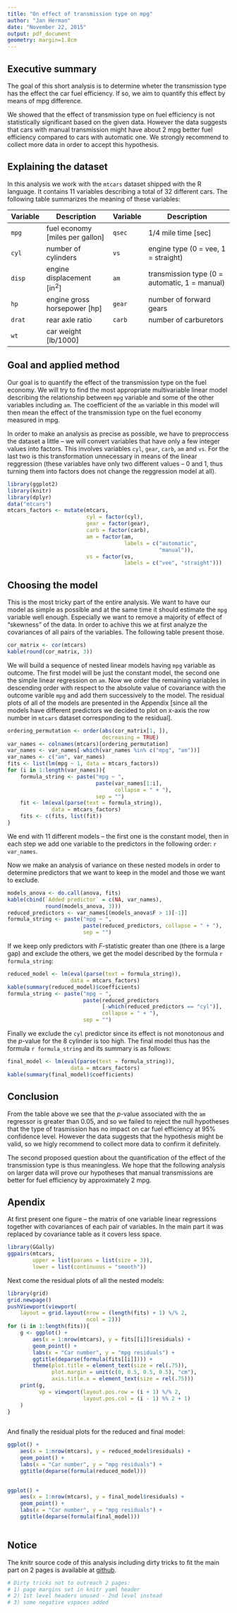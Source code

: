 ```yaml
---
title: "On effect of transmission type on mpg"
author: "Jan Herman"
date: "November 22, 2015"
output: pdf_document
geometry: margin=1.8cm
---
```


\vspace{-1cm}
## Executive summary
\vspace{-.2cm}
The goal of this short analysis is to determine wheter the transmission
type has the effect the car fuel efficiency. If so, we aim to quantify
this effect by means of mpg difference.

We showed that the effect of transmission type on fuel efficiency
is not statistically significant based on the given data. However
the data suggests that cars with manual transmission might have
about 2 mpg better fuel efficiency compared to cars with automatic one.
We strongly recommend to collect more data in order to accept 
this hypothesis.

\vspace{-.4cm}
## Explaining the dataset
\vspace{-.2cm}
In this analysis we work with the `mtcars` dataset shipped with
the R language. It contains 11 variables describing a total of 32
different cars. The following table summarizes the meaning of
these variables:

\vspace{-.2cm}
| Variable | Description                     | Variable | Description                                   |
| -------- | --------------------------------| -------- | --------------------------------------------- |
| `mpg`    | fuel economy [miles per gallon] | `qsec`   | 1/4 mile time [sec]                           |
| `cyl`    | number of cylinders             | `vs`     | engine type (0 = vee, 1 = straight)           |
| `disp`   | engine displacement [in$^2$]    | `am`     | transmission type (0 = automatic, 1 = manual) |
| `hp`     | engine gross horsepower [hp]    | `gear`   | number of forward gears                       |
| `drat`   | rear axle ratio                 | `carb`   | number of carburetors                         |
| `wt`     | car weight [lb/1000]            |

\vspace{-.6cm}
## Goal and applied method
\vspace{-.2cm}
Our goal is to quantify the effect of the transmission type on the
fuel economy. We will try to find the most appropriate multivariable
linear model describing the relationship between `mpg` variable and
some of the other variables including `am`. The coefficient of
the `am` variable in this model will then mean the effect of
the transmission type on the fuel economy measured in mpg.

In order to make an analysis as precise as possible, we have to
preproccess the dataset a little -- we will convert variables that
have only a few integer values into factors. This involves variables
`cyl`, `gear`, `carb`, `am` and `vs`. For the last two is this
transformation unnecessary in means of the linear reggression 
(these variables have only two different values -- 0 and 1, thus
turning them into factors does not change the reggression model
at all).

```r
library(ggplot2)
library(knitr)
library(dplyr)
data("mtcars")
mtcars_factors <- mutate(mtcars, 
                         cyl = factor(cyl),
                         gear = factor(gear),
                         carb = factor(carb),
                         am = factor(am, 
                                     labels = c("automatic",
                                                "manual")),
                         vs = factor(vs, 
                                     labels = c("vee", "straight")))
```

\vspace{-.6cm}
## Choosing the model
\vspace{-.1cm}
This is the most tricky part of the entire analysis. We want to
have our model as simple as possible and at the same time it
should estimate the `mpg` variable well enough. Especially we
want to remove a majority of effect of "skewness" of the data.
In order to achive this we at first analyze the covariances of
all pairs of the variables. The following table present those.

```r
cor_matrix <- cor(mtcars)
kable(round(cor_matrix, 3))
```

We will build a sequence of nested linear models having `mpg`
variable as outcome. The first model will be just the constant
model, the second one the simple linear regression on `am`.
Now we order the remaining variables in descending order with
respect to the absolute value of covariance with the outcome
varible `mpg` and add them successively to the model. The residual
plots of all of the models are presented in the Appendix [since
all the models have different predictors we decided to plot
on x-axis the row number in `mtcars` dataset corresponding
to the residual].

```r
ordering_permutation <- order(abs(cor_matrix[1, ]),
                              decreasing = TRUE)
var_names <- colnames(mtcars)[ordering_permutation]
var_names <- var_names[-which(var_names %in% c("mpg", "am"))]
var_names <- c("am", var_names)
fits <- list(lm(mpg ~ 1, data = mtcars_factors))
for (i in 1:length(var_names)){
    formula_string <- paste("mpg ~ ",
                            paste(var_names[1:i],
                                  collapse = " + "),
                            sep = "")
    fit <- lm(eval(parse(text = formula_string)), 
              data = mtcars_factors)
    fits <- c(fits, list(fit))
}
```

We end with 11 different models -- the first one is the constant
model, then in each step we add one variable to the predictors
in the following order: ``r var_names``.

Now we make an analysis of variance on these nested models in order
to determine predictors that we want to keep in the model and those
we want to exclude.

```r
models_anova <- do.call(anova, fits)
kable(cbind(`Added predictor` = c(NA, var_names),
            round(models_anova, 3)))
reduced_predictors <- var_names[(models_anova$F > 1)[-1]]
formula_string <- paste("mpg ~ ",
                        paste(reduced_predictors, collapse = " + "),
                        sep = "")
```

If we keep only predictors with $F$-statistic greater than one 
(there is a large gap) and exclude the others, we get the 
model described by the formula ``r formula_string``:

```r
reduced_model <- lm(eval(parse(text = formula_string)),
                    data = mtcars_factors)
kable(summary(reduced_model)$coefficients)
formula_string <- paste("mpg ~ ",
                        paste(reduced_predictors
                              [-which(reduced_predictors == "cyl")],
                              collapse = " + "),
                        sep = "")
```

Finally we exclude the `cyl` predictor since its effect is not
monotonous and the $p$-value for the 8 cylinder is too high.
The final model thus has the formula ``r formula_string`` and
its summary is as follows:

```r
final_model <- lm(eval(parse(text = formula_string)),
                    data = mtcars_factors)
kable(summary(final_model)$coefficients)
```

\vspace{-.6cm}
## Conclusion
From the table above we see that the $p$-value associated with
the `am` regressor is greater than 0.05, and so we
failed to reject the null hypotheses that the type of trasmission
has no impact on car fuel efficiency at 95% confidence level.
However the data suggests that the hypothesis might be valid,
so we higly recommend to collect more data to confirm
it definitely.

The second proposed question about the quantification of the
effect of the transmission type is thus meaningless. We hope
that the following analysis on larger data will prove our
hypotheses that manual transmissions are better for fuel
efficiency by approximately 2 mpg.

\pagebreak

## Apendix

At first present one figure -- the matrix of one variable
linear regressions together with covariances of each pair
of variables. In the main part it was replaced by covariance
table as it covers less space.

```r
library(GGally)
ggpairs(mtcars, 
        upper = list(params = list(size = 3)),
        lower = list(continuous = "smooth"))
```

\pagebreak
Next come the residual plots of all the nested models:

```r
library(grid)
grid.newpage()
pushViewport(viewport(
    layout = grid.layout(nrow = (length(fits) + 1) %/% 2,
                         ncol = 2)))
for (i in 1:length(fits)){
    g <- ggplot() +
        aes(x = 1:nrow(mtcars), y = fits[[i]]$residuals) +
        geom_point() +
        labs(x = "Car number", y = "mpg residuals") +
        ggtitle(deparse(formula(fits[[i]]))) +
        theme(plot.title = element_text(size = rel(.75)),
              plot.margin = unit(c(0, 0.5, 0.5, 0.5), "cm"),
              axis.title.x = element_text(size = rel(.75))) 
    print(g, 
          vp = viewport(layout.pos.row = (i + 1) %/% 2,
                        layout.pos.col = (i - 1) %% 2 + 1)
    )
}
    
```

\pagebreak
And finally the residual plots for the reduced and final model:

```r
ggplot() +
    aes(x = 1:nrow(mtcars), y = reduced_model$residuals) +
    geom_point() +
    labs(x = "Car number", y = "mpg residuals") +
    ggtitle(deparse(formula(reduced_model)))
    
```

```r
ggplot() +
    aes(x = 1:nrow(mtcars), y = final_model$residuals) +
    geom_point() +
    labs(x = "Car number", y = "mpg residuals") +
    ggtitle(deparse(formula(final_model)))
    
```

## Notice
The knitr source code of this analysis including dirty tricks
to fit the main part on 2 pages is available at
[github](https://github.com/hermitko/RegMods_CourseProject).

```r
# Dirty tricks not to outreach 2 pages:
# 1) page margins set in knitr yaml header
# 2) 1st level headers unused - 2nd level instead
# 3) some negative vspaces added
```
